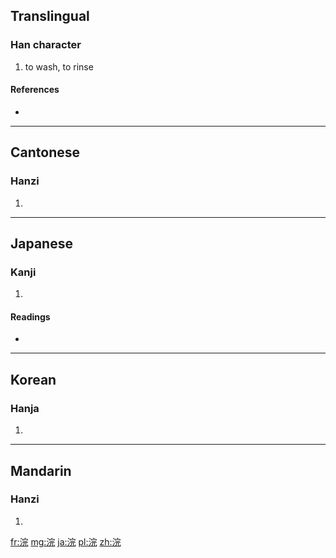 ==Translingual==

===Han character===
{{Han char|rn=85|rad=水|as=07|sn=10|four=3311<sub>1</sub>|canj=水十一山 (EJMU)}}

# to wash, to rinse

====References====
* {{Han ref|kx=0624.060|dkj=17470|dj=1021.210|hdz=31633.070|uh=6D63|ud=28003|bh=D246|bd=53830}}

----

==Cantonese==

===Hanzi===
{{yue-hanzi|jyut=|y=wun5}}

# {{defn|lang=yue|sort=水07}}

----

==Japanese==

===Kanji===
{{ja-kanji|grade=|rs=水07}}

# {{defn|lang=ja|sort=水07}}

====Readings====
* {{ja-readings|on=[[かん]] (kan)|kun=[[あらう]] (arau)}}

----

==Korean==

===Hanja===
{{ko-hanja|hangeul=완|eumhun=|rv=wan|mr=wan|y=wan}}

# {{defn|lang=ko|sort=水07}}

----

==Mandarin==

===Hanzi===
{{cmn-hanzi|pin=[[wǎn]] ([[wan3]]), pin=[[huàn]] ([[huan4]])|wg=wan<sup>3</sup>}}

# {{defn|lang=cmn|sort=水07}}

[[fr:浣]]
[[mg:浣]]
[[ja:浣]]
[[pl:浣]]
[[zh:浣]]